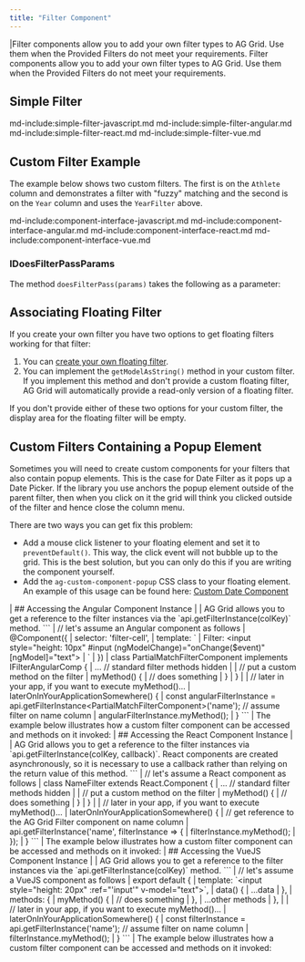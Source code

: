 ```yaml
---
title: "Filter Component"
---
```


<framework-specific-section frameworks="javascript,angular,vue">
|Filter components allow you to add your own filter types to AG Grid. Use them when the Provided Filters do not meet your requirements.
</framework-specific-section>

<framework-specific-section frameworks="react">
<video-section id="yO3_nTyDv6o" title="React Custom Filters" header="true">
Filter components allow you to add your own filter types to AG Grid. Use them when the Provided Filters do not meet your requirements.
</video-section>
</framework-specific-section>

## Simple Filter

md-include:simple-filter-javascript.md
md-include:simple-filter-angular.md
md-include:simple-filter-react.md
md-include:simple-filter-vue.md 

## Custom Filter Example

The example below shows two custom filters. The first is on the `Athlete` column and demonstrates a filter with "fuzzy" matching and the
second is on the `Year` column and uses the `YearFilter` above.

<GridExampleRunner title='Filter Component' name='custom-filter' type='generated' options='{ "includeNgFormsModule" : true}'></GridExampleRunner>

md-include:component-interface-javascript.md
md-include:component-interface-angular.md
md-include:component-interface-react.md
md-include:component-interface-vue.md

<interface-documentation interfaceName='IFilterParams' ></interface-documentation>

### IDoesFilterPassParams

The method `doesFilterPass(params)` takes the following as a parameter:

<interface-documentation interfaceName='IDoesFilterPassParams' ></interface-documentation>


## Associating Floating Filter

If you create your own filter you have two options to get floating filters working for that filter:

1. You can [create your own floating filter](/component-floating-filter/).
1. You can implement the `getModelAsString()` method in your custom filter. If you implement this method and don't provide a custom floating filter, AG Grid will automatically provide a read-only version of a floating filter.

If you don't provide either of these two options for your custom filter, the display area for the floating filter will be empty.

## Custom Filters Containing a Popup Element

Sometimes you will need to create custom components for your filters that also contain popup elements. This is the case for Date Filter as it pops up a Date Picker. If the library you use anchors the popup element outside of the parent filter, then when you click on it the grid will think you clicked outside of the filter and hence close the column menu.

There are two ways you can get fix this problem:

- Add a mouse click listener to your floating element and set it to `preventDefault()`. This way, the click event will not bubble up to the grid.
  This is the best solution, but you can only do this if you are writing the component yourself.
- Add the `ag-custom-component-popup` CSS class to your floating element. An example of this usage can be found here: [Custom Date Component](/component-date/#example-custom-date)

<framework-specific-section frameworks="angular">
| ## Accessing the Angular Component Instance
|
| AG Grid allows you to get a reference to the filter instances via the `api.getFilterInstance(colKey)` method.
</framework-specific-section>

<framework-specific-section frameworks="angular">
```
| // let's assume an Angular component as follows
| @Component({
|     selector: 'filter-cell',
|     template: `
|         Filter: &lt;input style="height: 10px" #input (ngModelChange)="onChange($event)" [ngModel]="text">
|     `
| })
| class PartialMatchFilterComponent implements IFilterAngularComp {
|     ... // standard filter methods hidden
|
|     // put a custom method on the filter
|     myMethod() {
|         // does something
|     }
| }
|
| // later in your app, if you want to execute myMethod()...
| laterOnInYourApplicationSomewhere() {
|     const angularFilterInstance = api.getFilterInstance&lt;PartialMatchFilterComponent>('name'); // assume filter on name column
|     angularFilterInstance.myMethod();
| }
```
</framework-specific-section>

<framework-specific-section frameworks="angular">
| The example below illustrates how a custom filter component can be accessed and methods on it invoked:
</framework-specific-section>

<framework-specific-section frameworks="angular">
<GridExampleRunner title='Angular Filter Component' name='filter-component' type='mixed' options='{ "enterprise": false, "exampleHeight": 445, "onlyShow": "angular", "extras": ["bootstrap"], "includeNgFormsModule" : true }'></GridExampleRunner>
</framework-specific-section>

<framework-specific-section frameworks="react">
| ## Accessing the React Component Instance
|
| AG Grid allows you to get a reference to the filter instances via `api.getFilterInstance(colKey, callback)`. React components are created asynchronously, so it is necessary to use a callback rather than relying on the return value of this method. 
</framework-specific-section>

<framework-specific-section frameworks="react">
```
| // let's assume a React component as follows
| class NameFilter extends React.Component {
|     ... // standard filter methods hidden
|
|     // put a custom method on the filter
|     myMethod() {
|         // does something
|     }
| }
|
| // later in your app, if you want to execute myMethod()...
| laterOnInYourApplicationSomewhere() {
|     // get reference to the AG Grid Filter component on name column
|     api.getFilterInstance('name', filterInstance => {
|         filterInstance.myMethod();
|     });
| }
```
</framework-specific-section>

<framework-specific-section frameworks="react">
| The example below illustrates how a custom filter component can be accessed and methods on it invoked:
</framework-specific-section>

<framework-specific-section frameworks="react">
<GridExampleRunner title='React Filter Component' name='filter-component' type='mixed' options='{ "enterprise": false, "exampleHeight": 445, "extras": ["bootstrap"] }'></GridExampleRunner>
</framework-specific-section>

<framework-specific-section frameworks="vue">
| ## Accessing the VueJS Component Instance
|
| AG Grid allows you to get a reference to the filter instances via the `api.getFilterInstance(colKey)` method.
</framework-specific-section>

<framework-specific-section frameworks="vue">
```
| // let's assume a VueJS component as follows
| export default {
|     template: `&lt;input style="height: 20px" :ref="'input'" v-model="text">`,
|     data() {
|         ...data
|     },
|     methods: {
|         myMethod() {
|             // does something
|         },
|         ...other methods
|     },
|
|     // later in your app, if you want to execute myMethod()...
|     laterOnInYourApplicationSomewhere() {
|         const filterInstance = api.getFilterInstance('name'); // assume filter on name column
|         filterInstance.myMethod();
|     }
```
</framework-specific-section>

<framework-specific-section frameworks="vue">
| The example below illustrates how a custom filter component can be accessed and methods on it invoked:
</framework-specific-section>

<framework-specific-section frameworks="vue">
<GridExampleRunner title='Vue Filter Component' name='filter-component' type='mixed' options='{ "enterprise": false, "exampleHeight": 445, "onlyShow": "vue", "extras": ["bootstrap"] }'></GridExampleRunner>
</framework-specific-section>
